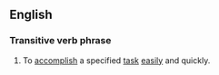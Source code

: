 ==English==

===Transitive verb phrase===
#To [[accomplish]] a specified [[task]] [[easily]] and quickly.